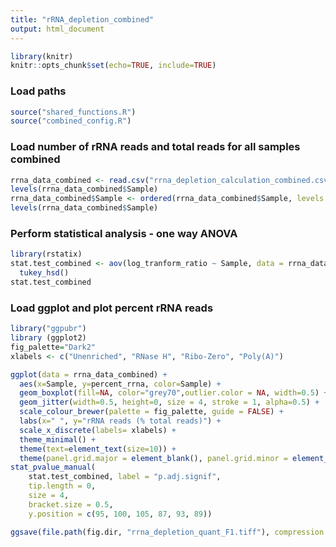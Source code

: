 ```yaml
---
title: "rRNA_depletion_combined"
output: html_document
---
```


```r
library(knitr)
knitr::opts_chunk$set(echo=TRUE, include=TRUE)
```

### Load paths
```r
source("shared_functions.R")
source("combined_config.R")
```

### Load number of rRNA reads and total reads for all samples combined
```r
rrna_data_combined <- read.csv("rrna_depletion_calculation_combined.csv")
levels(rrna_data_combined$Sample)
rrna_data_combined$Sample <- ordered(rrna_data_combined$Sample, levels = c("Unenriched", "RNaseH", "RiboZero", "Poly(A)"))
levels(rrna_data_combined$Sample)
```

### Perform statistical analysis - one way ANOVA
```r
library(rstatix)
stat.test_combined <- aov(log_tranform_ratio ~ Sample, data = rrna_data_combined) %>%
  tukey_hsd()
stat.test_combined
```
### Load ggplot and plot percent rRNA reads
```r
library("ggpubr")
library (ggplot2)
fig_palette="Dark2"
xlabels <- c("Unenriched", "RNase H", "Ribo-Zero", "Poly(A)")

ggplot(data = rrna_data_combined) +
  aes(x=Sample, y=percent_rrna, color=Sample) +
  geom_boxplot(fill=NA, color="grey70",outlier.color = NA, width=0.5) +
  geom_jitter(width=0.5, height=0, size = 4, stroke = 1, alpha=0.5) +
  scale_colour_brewer(palette = fig_palette, guide = FALSE) +
  labs(x=" ", y="rRNA reads (% total reads)") +
  scale_x_discrete(labels= xlabels) +
  theme_minimal() +
  theme(text=element_text(size=10)) +
  theme(panel.grid.major = element_blank(), panel.grid.minor = element_blank()) +
stat_pvalue_manual(
    stat.test_combined, label = "p.adj.signif", 
    tip.length = 0,
    size = 4,
    bracket.size = 0.5,
    y.position = c(95, 100, 105, 87, 93, 89))

ggsave(file.path(fig.dir, "rrna_depletion_quant_F1.tiff"), compression = "lzw", width=15, height=10.71, units = "cm")
```
